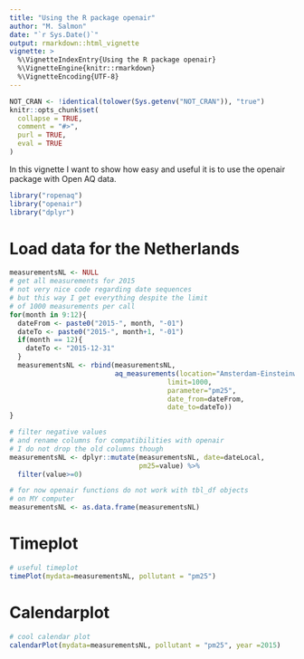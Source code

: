 ```yaml
---
title: "Using the R package openair"
author: "M. Salmon"
date: "`r Sys.Date()`"
output: rmarkdown::html_vignette
vignette: >
  %\VignetteIndexEntry{Using the R package openair}
  %\VignetteEngine{knitr::rmarkdown}
  %\VignetteEncoding{UTF-8}
---
```


```r
NOT_CRAN <- !identical(tolower(Sys.getenv("NOT_CRAN")), "true")
knitr::opts_chunk$set(
  collapse = TRUE,
  comment = "#>",
  purl = TRUE,
  eval = TRUE
)
```

In this vignette I want to show how easy and useful it is to use the openair package with Open AQ data.

```r
library("ropenaq")
library("openair")
library("dplyr")

```

# Load data for the Netherlands

```r
measurementsNL <- NULL
# get all measurements for 2015
# not very nice code regarding date sequences
# but this way I get everything despite the limit
# of 1000 measurements per call
for(month in 9:12){
  dateFrom <- paste0("2015-", month, "-01")
  dateTo <- paste0("2015-", month+1, "-01")
  if(month == 12){
    dateTo <- "2015-12-31"
  }
  measurementsNL <- rbind(measurementsNL,
                          aq_measurements(location="Amsterdam-Einsteinweg",
                                       limit=1000,
                                       parameter="pm25",
                                       date_from=dateFrom,
                                       date_to=dateTo))
}

# filter negative values
# and rename columns for compatibilities with openair
# I do not drop the old columns though
measurementsNL <- dplyr::mutate(measurementsNL, date=dateLocal,
                                pm25=value) %>%
  filter(value>=0)

# for now openair functions do not work with tbl_df objects
# on MY computer
measurementsNL <- as.data.frame(measurementsNL)
```

# Timeplot

```r
# useful timeplot
timePlot(mydata=measurementsNL, pollutant = "pm25")

```

# Calendarplot

```r
# cool calendar plot
calendarPlot(mydata=measurementsNL, pollutant = "pm25", year =2015)

```

